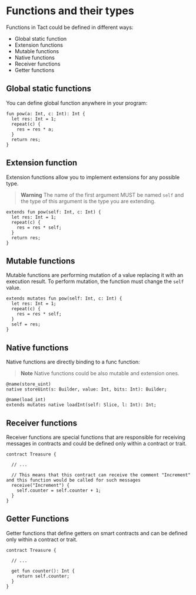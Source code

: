 # Functions and their types

Functions in Tact could be defined in different ways:

* Global static function
* Extension functions
* Mutable functions
* Native functions
* Receiver functions
* Getter functions

## Global static functions

You can define global function anywhere in your program:

```tact
fun pow(a: Int, c: Int): Int {
  let res: Int = 1;
  repeat(c) {
    res = res * a;
  }
  return res;
}
```

## Extension function

Extension functions allow you to implement extensions for any possible type.

> **Warning**
> The name of the first argument MUST be named `self` and the type of this argument is the type you are extending.

```tact
extends fun pow(self: Int, c: Int) {
  let res: Int = 1;
  repeat(c) {
    res = res * self;
  }
  return res;
}
```

## Mutable functions

Mutable functions are performing mutation of a value replacing it with an execution result. To perform mutation, the function must change the `self` value.

```tact
extends mutates fun pow(self: Int, c: Int) {
  let res: Int = 1;
  repeat(c) {
    res = res * self;
  }
  self = res;
}
```

## Native functions

Native functions are directly binding to a func function:

> **Note**
> Native functions could be also mutable and extension ones.

```tact
@name(store_uint)
native storeUint(s: Builder, value: Int, bits: Int): Builder;

@name(load_int)
extends mutates native loadInt(self: Slice, l: Int): Int;
```

## Receiver functions

Receiver functions are special functions that are responsible for receiving messages in contracts and could be defined only within a contract or trait.

```tact
contract Treasure {

  // ...
  
  // This means that this contract can receive the comment "Increment" and this function would be called for such messages
  receive("Increment") {
    self.counter = self.counter + 1;
  }
}
```

## Getter Functions

Getter functions that define getters on smart contracts and can be defined only within a contract or trait.

```tact
contract Treasure {

  // ...
  
  get fun counter(): Int {
    return self.counter;
  }
}
```
